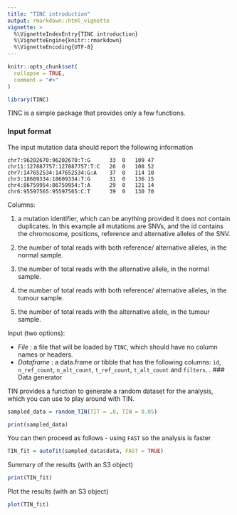 ```yaml
---
title: "TINC introduction"
output: rmarkdown::html_vignette
vignette: >
  %\VignetteIndexEntry{TINC introduction}
  %\VignetteEngine{knitr::rmarkdown}
  %\VignetteEncoding{UTF-8}
---
```


```r
knitr::opts_chunk$set(
  collapse = TRUE,
  comment = "#>"
)
```

```r
library(TINC)
```

TINC is a simple package that provides only a few functions.

### Input format

The input mutation data should report the following information

```
chr7:96202670:96202670:T:G	    33	0	109	47
chr11:127887757:127887757:T:C   26	0	108	52
chr7:147652534:147652534:G:A   	37	0	114	10
chr3:18609334:18609334:T:G	    31	0	136	15
chr4:86759954:86759954:T:A	    29	0	121	14
chr6:95597565:95597565:C:T	    39	0	130	70
```

Columns:

1) a mutation identifier, which can be anything provided it does not contain duplicates. In this example all mutations are SNVs, and the id contains the chromosome, positions, reference and alternative alleles of the SNV. 

2) the number of total reads with both reference/ alternative alleles, in the normal sample.
3) the number of total reads with the  alternative allele, in the normal sample.

4) the number of total reads with both reference/ alternative alleles, in the tumour sample.
5) the number of total reads with the  alternative allele, in the tumour sample.

Input (two options):

- *File* : a file that will be loaded by `TINC`, which should have no column names or headers.
- *Dataframe* : a data.frame or tibble that has the following columns: `id`, `n_ref_count`, `n_alt_count`, `t_ref_count`, `t_alt_count` and `filters`.
                      .
### Data generator

TIN provides a function to generate a random dataset for the analysis, which you can use to play around with TIN.

```r
sampled_data = random_TIN(TIT = .8, TIN = 0.05)

print(sampled_data)
```

You can then proceed as follows - using `FAST` so the analysis is faster
```r
TIN_fit = autofit(sampled_data$data, FAST = TRUE)
```

Summary of the results (with an S3 object)
```r
print(TIN_fit)
```

Plot the results (with an S3 object)
```r
plot(TIN_fit)
```


